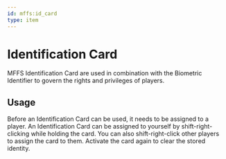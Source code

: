 ```yaml
---
id: mffs:id_card
type: item
---
```


# Identification Card

MFFS Identification Card are used in combination with the Biometric Identifier to govern the rights and privileges of
players.

<PrefabObtaining />

## Usage

Before an Identification Card can be used, it needs to be assigned to a player. An Identification Card can be assigned
to yourself by shift-right-clicking while holding the card. You can also shift-right-click other players to assign the
card to them. Activate the card again to clear the stored identity.
